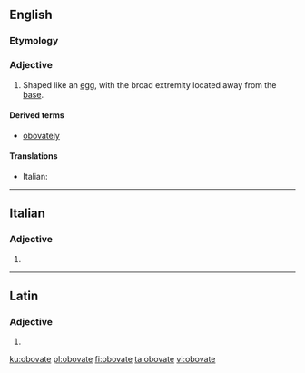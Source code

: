 ==English==

===Etymology===
{{prefix|ob|ovate|lang=en}}

===Adjective===
{{en-adj}}

# {{label|en|botany|mycology}} Shaped like an [[egg]], with the broad extremity located away from the [[base]].

====Derived terms====
* [[obovately]]

====Translations====
{{trans-top|shaped like an egg}}
* Italian: {{t|it|obovato}}
{{trans-mid}}
{{trans-bottom}}

----

==Italian==

===Adjective===
{{head|it|adjective form}}

# {{feminine plural of|obovato|lang=it}}

----

==Latin==

===Adjective===
{{la-adj-form|obovāte}}

# {{inflection of|obovātus||voc|m|s|lang=la}}

[[ku:obovate]]
[[pl:obovate]]
[[fi:obovate]]
[[ta:obovate]]
[[vi:obovate]]